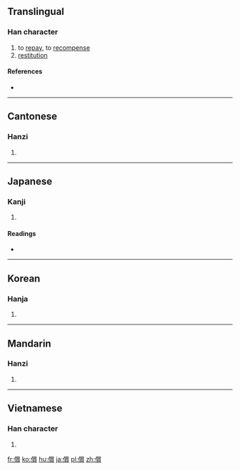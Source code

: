 {{also|偿}}
==Translingual==

===Han character===
{{Han char|rn=9|rad=人|as=15|sn=17|four=2928<sub>6</sub>|canj=人火月金 (OFBC)|ids=⿰[[亻]][[賞]]}}

# to [[repay]], to [[recompense]]
# [[restitution]]

====References====
* {{Han ref|kx=0120.120|dkj=01245|dj=0254.100|hdz=10234.020|uh=511F|ud=20767|bh=C076|bd=49270}}

----

==Cantonese==

===Hanzi===
{{yue-hanzi|jyut=[[coeng4]], [[soeng4]]|y=cheung4, seung4|sim=偿}}

# {{defn|lang=yue|sort=人15}}

----

==Japanese==

===Kanji===
{{ja-kanji|grade=c|rs=人15}}

# {{defn|lang=ja|sort=人15}}

====Readings====
* {{ja-readings|goon=[[じょう]] (jō) {{non-joyo-reading}}|kanon=[[しょう]] (shō)|kun=[[つぐなう]] (tsugunau), [[つぐない]] (tsugunai)}}

----

==Korean==

===Hanja===
{{ko-hanja|hangeul=상|rv=sang|mr=sang}}

# {{defn|lang=ko|sort=人15}}

----

==Mandarin==

===Hanzi===
{{cmn-hanzi|sim=偿|pin=[[cháng]] ([[chang2]]), [[chú]] ([[chu2]])|wg=ch'ang<sup>2</sup>, ch'u<sup>2</sup>}}

# {{defn|lang=cmn|sort=人15}}

----

==Vietnamese==

===Han character===
{{vi-hantu|thường|rs=人15}}

# {{defn|lang=vi}}

[[fr:償]]
[[ko:償]]
[[hu:償]]
[[ja:償]]
[[pl:償]]
[[zh:償]]